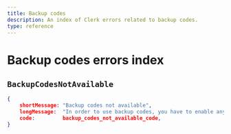 ```yaml
---
title: Backup codes
description: An index of Clerk errors related to backup codes.
type: reference
---
```


# Backup codes errors index

## `BackupCodesNotAvailable`

```json
{
    shortMessage: "Backup codes not available",
    longMessage:  "In order to use backup codes, you have to enable any other Multi-factor method",
    code:         backup_codes_not_available_code,
}
```
